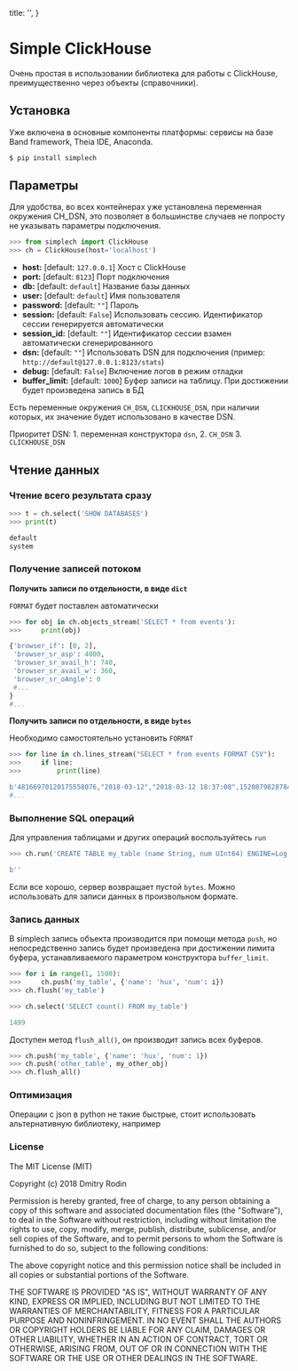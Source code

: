 
  title: '',
}


# Simple ClickHouse

Очень простая в использовании библиотека для работы с ClickHouse, преимущественно через объекты (справочники).

## Установка

<Tip>
  Уже включена в основные компоненты платформы: сервисы на базе Band framework, Theia IDE, Anaconda.
</Tip>

```s
$ pip install simplech
```


## Параметры

<Tip>
  Для удобства, во всех контейнерах уже установлена переменная окружения CH_DSN, это позволяет в большинстве случаев не попросту не указывать параметры подключения.
</Tip>

```py
>>> from simplech import ClickHouse
>>> ch = ClickHouse(host='localhost')
```

- **host:** [default: `127.0.0.1`] Хост с ClickHouse
- **port:** [default: `8123`]  Порт подключения
- **db:** [default: `default`]  Название базы данных
- **user:** [default: `default`]  Имя пользователя
- **password:** [default: `""`]  Пароль
- **session:** [default: `False`] Использовать сессию. Идентификатор сессии генерируется автоматически
- **session_id:** [default: `""`] Идентификатор сессии взамен автоматически сгенерированного
- **dsn:** [default: `""`] Использовать DSN для подключения (пример: `http://default@127.0.0.1:8123/stats`)
- **debug:** [default: `False`] Включение логов в режим отладки
- **buffer_limit:** [default: `1000`] Буфер записи на таблицу. При достижении будет произведена запись в БД

Есть переменные окружения `CH_DSN`, `CLICKHOUSE_DSN`, при наличии которых, их значение будет использовано в качестве DSN.

Приоритет DSN: 1. переменная конструктора `dsn`, 2. `CH_DSN` 3. `CLICKHOUSE_DSN`

## Чтение данных

### Чтение всего результата сразу

```python
>>> t = ch.select('SHOW DATABASES')
>>> print(t)

default
system
```

### Получение записей потоком

**Получить записи по отдельности, в виде `dict`**

`FORMAT` будет поставлен автоматически

```python
>>> for obj in ch.objects_stream('SELECT * from events'):
>>>     print(obj)

{'browser_if': [0, 2],
 'browser_sr_asp': 4000,
 'browser_sr_avail_h': 740,
 'browser_sr_avail_w': 360,
 'browser_sr_oAngle': 0
 #...
}
#...
```

**Получить записи по отдельности, в виде `bytes`**

Необходимо самостоятельно установить `FORMAT`  

```python
>>> for line in ch.lines_stream("SELECT * from events FORMAT CSV"):
>>>     if line:
>>>         print(line)

b'48166970120175558076,"2018-03-12","2018-03-12 18:37:08",1520879828784,1695004317,"session",4816332697002662544,"85.999.6.165","Mozilla/5.0 (Linux; Android 7.0; SM-G950F Build/NRD90M) AppleWebKit/537.36 (KHTML, like Gecko) Chrome/61.0.3163.98 Mobile Safari/537.36","http://m...'
#...

```

### Выполнение SQL операций

Для управления таблицами и других операций воспользуйтесь `run`

```python
>>> ch.run('CREATE TABLE my_table (name String, num UInt64) ENGINE=Log ')

b''
```

Если все хорошо, сервер возвращает пустой `bytes`.
Можно использовать для записи данных в произвольном формате.

### Запись данных

В simplech запись объекта производится при помощи метода `push`, но непосредственно запись
будет произведена при достижении лимита буфера, устанавливаемого параметром конструктора `buffer_limit`.

```python
>>> for i in range(1, 1500):
>>> 	ch.push('my_table', {'name': 'hux', 'num': i})
>>> ch.flush('my_table')

>>> ch.select('SELECT count() FROM my_table')

1499
```

Доступен метод `flush_all()`, он производит запись всех буферов.

```python
>>> ch.push('my_table', {'name': 'hux', 'num': 1})
>>> ch.push('other_table', my_other_obj)
>>> ch.flush_all()
```

### Оптимизация

Операции с json в python не такие быстрые, стоит использовать альтернативную библиотеку, например


### License

The MIT License (MIT)

Copyright (c) 2018 Dmitry Rodin

Permission is hereby granted, free of charge, to any person obtaining a copy
of this software and associated documentation files (the "Software"), to deal
in the Software without restriction, including without limitation the rights
to use, copy, modify, merge, publish, distribute, sublicense, and/or sell
copies of the Software, and to permit persons to whom the Software is
furnished to do so, subject to the following conditions:

The above copyright notice and this permission notice shall be included in all
copies or substantial portions of the Software.

THE SOFTWARE IS PROVIDED "AS IS", WITHOUT WARRANTY OF ANY KIND, EXPRESS OR
IMPLIED, INCLUDING BUT NOT LIMITED TO THE WARRANTIES OF MERCHANTABILITY,
FITNESS FOR A PARTICULAR PURPOSE AND NONINFRINGEMENT. IN NO EVENT SHALL THE
AUTHORS OR COPYRIGHT HOLDERS BE LIABLE FOR ANY CLAIM, DAMAGES OR OTHER
LIABILITY, WHETHER IN AN ACTION OF CONTRACT, TORT OR OTHERWISE, ARISING FROM,
OUT OF OR IN CONNECTION WITH THE SOFTWARE OR THE USE OR OTHER DEALINGS IN THE
SOFTWARE.







